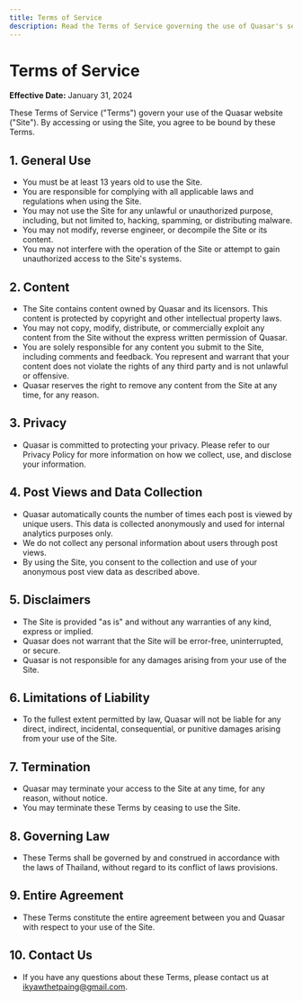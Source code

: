 ```yaml
---
title: Terms of Service
description: Read the Terms of Service governing the use of Quasar's services.
---
```


# Terms of Service

**Effective Date:** January 31, 2024

These Terms of Service ("Terms") govern your use of the Quasar website ("Site"). By accessing or using the Site, you agree to be bound by these Terms.

## 1. General Use

- You must be at least 13 years old to use the Site.
- You are responsible for complying with all applicable laws and regulations when using the Site.
- You may not use the Site for any unlawful or unauthorized purpose, including, but not limited to, hacking, spamming, or distributing malware.
- You may not modify, reverse engineer, or decompile the Site or its content.
- You may not interfere with the operation of the Site or attempt to gain unauthorized access to the Site's systems.

## 2. Content

- The Site contains content owned by Quasar and its licensors. This content is protected by copyright and other intellectual property laws.
- You may not copy, modify, distribute, or commercially exploit any content from the Site without the express written permission of Quasar.
- You are solely responsible for any content you submit to the Site, including comments and feedback. You represent and warrant that your content does not violate the rights of any third party and is not unlawful or offensive.
- Quasar reserves the right to remove any content from the Site at any time, for any reason.

## 3. Privacy

- Quasar is committed to protecting your privacy. Please refer to our Privacy Policy for more information on how we collect, use, and disclose your information.

## 4. Post Views and Data Collection

- Quasar automatically counts the number of times each post is viewed by unique users. This data is collected anonymously and used for internal analytics purposes only.
- We do not collect any personal information about users through post views.
- By using the Site, you consent to the collection and use of your anonymous post view data as described above.

## 5. Disclaimers

- The Site is provided "as is" and without any warranties of any kind, express or implied.
- Quasar does not warrant that the Site will be error-free, uninterrupted, or secure.
- Quasar is not responsible for any damages arising from your use of the Site.

## 6. Limitations of Liability

- To the fullest extent permitted by law, Quasar will not be liable for any direct, indirect, incidental, consequential, or punitive damages arising from your use of the Site.

## 7. Termination

- Quasar may terminate your access to the Site at any time, for any reason, without notice.
- You may terminate these Terms by ceasing to use the Site.

## 8. Governing Law

- These Terms shall be governed by and construed in accordance with the laws of Thailand, without regard to its conflict of laws provisions.

## 9. Entire Agreement

- These Terms constitute the entire agreement between you and Quasar with respect to your use of the Site.

## 10. Contact Us

- If you have any questions about these Terms, please contact us at [ikyawthetpaing@gmail.com](mailto:ikyawthetpaing@gmail.com).
